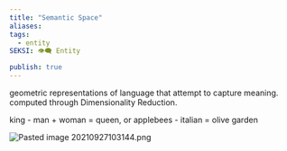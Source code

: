 ```yaml
---
title: "Semantic Space"
aliases: 
tags:
  - entity
SEKSI: 👁️‍🗨️ Entity

publish: true
---
```



geometric representations of language that attempt to capture meaning. computed through Dimensionality Reduction.

king - man + woman = queen, or
applebees - italian = olive garden

<img src="/images/Pasted image 20210927103144.png" alt="Pasted image 20210927103144.png" className="max-w-full h-auto border border-gray-700 my-3 rounded" />
